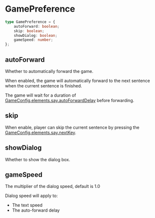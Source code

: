 # GamePreference

```typescript
type GamePreference = {
    autoForward: boolean;
    skip: boolean;
    showDialog: boolean;
    gameSpeed: number;
};
```

## autoForward

Whether to automatically forward the game.

When enabled, the game will automatically forward to the next sentence when the current sentence is finished.

The game will wait for a duration of [GameConfig.elements.say.autoForwardDelay](./GameConfig#autoForwardDelay) before forwarding.

## skip

When enable, player can skip the current sentence by pressing the [GameConfig.elements.say.nextKey](./GameConfig#nextKey).

## showDialog

Whether to show the dialog box. 

## gameSpeed

The multiplier of the dialog speed, default is 1.0

Dialog speed will apply to:

- The text speed
- The auto-forward delay